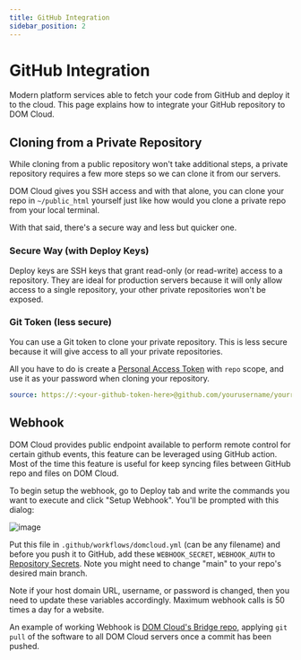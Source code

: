 ```yaml
---
title: GitHub Integration
sidebar_position: 2
---
```


# GitHub Integration

Modern platform services able to fetch your code from GitHub and deploy it to the cloud. This page explains how to integrate your GitHub repository to DOM Cloud. 

## Cloning from a Private Repository

While cloning from a public repository won't take additional steps, a private repository requires a few more steps so we can clone it from our servers.

DOM Cloud gives you SSH access and with that alone, you can clone your repo in `~/public_html` yourself just like how would you clone a private repo from your local terminal. 

With that said, there's a secure way and less but quicker one.

### Secure Way (with Deploy Keys)

Deploy keys are SSH keys that grant read-only (or read-write) access to a repository. They are ideal for production servers because it will only allow access to a single repository, your other private repositories won't be exposed.

### Git Token (less secure)

You can use a Git token to clone your private repository. This is less secure because it will give access to all your private repositories.

All you have to do is create a [Personal Access Token](https://docs.github.com/en/authentication/keeping-your-account-and-data-secure/managing-your-personal-access-tokens) with `repo` scope, and use it as your password when cloning your repository.

```yaml
source: https://:<your-github-token-here>@github.com/yourusername/yourrepo.git
```

## Webhook

DOM Cloud provides public endpoint available to perform remote control for certain github events, this feature can be leveraged using GitHub action. Most of the time this feature is useful for keep syncing files between GitHub repo and files on DOM Cloud.

To begin setup the webhook, go to Deploy tab and write the commands you want to execute and click "Setup Webhook". You'll be prompted with this dialog:

![image](https://user-images.githubusercontent.com/20214420/128415871-7f7eca65-f85a-4123-9dfc-79f37d506e50.png)

Put this file in `.github/workflows/domcloud.yml` (can be any filename) and before you push it to GitHub, add these  `WEBHOOK_SECRET`, `WEBHOOK_AUTH` to [Repository Secrets](https://docs.github.com/en/actions/reference/encrypted-secrets). Note you might need to change "main" to your repo's desired main branch.

Note if your host domain URL, username, or password is changed, then you need to update these variables accordingly. Maximum webhook calls is 50 times a day for a website.

An example of working Webhook is [DOM Cloud's Bridge repo](https://github.com/domcloud/bridge/blob/main/.github/workflows/domcloud.yml), applying `git pull` of the software to all DOM Cloud servers once a commit has been pushed.
